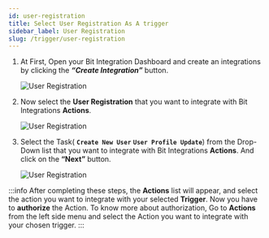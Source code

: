 ```yaml
---
id: user-registration 
title: Select User Registration As A trigger
sidebar_label: User Registration
slug: /trigger/user-registration
---
```




1. At First, Open your Bit Integration Dashboard and create an integrations by clicking the **_“Create Integration”_** button.

   <Image src="trigger/_create-integrations" alt="User Registration" w="1020" h="350" />

2. Now select the **User Registration** that you want to integrate with Bit Integrations **Actions**.

   <Image src="trigger/user-reg/_select-trigger" alt="User Registration" w="1020" h="350" />

3. Select the Task( **`Create New User`** **`User Profile Update`**) from the Drop-Down list that you want to integrate with Bit Integrations **Actions**. And click on the **“Next”** button.

   <Image src="trigger/user-reg/selec-form-or-task-name" alt="User Registration" w="1020" h="350"/>

:::info
  After completing these steps, the **Actions** list will appear, and select the action you want to integrate with your selected **Trigger**. Now you have to **authorize** the Action. To know more about authorization, Go to **Actions** from the left side menu and select the Action you want to integrate with your chosen trigger.
:::

